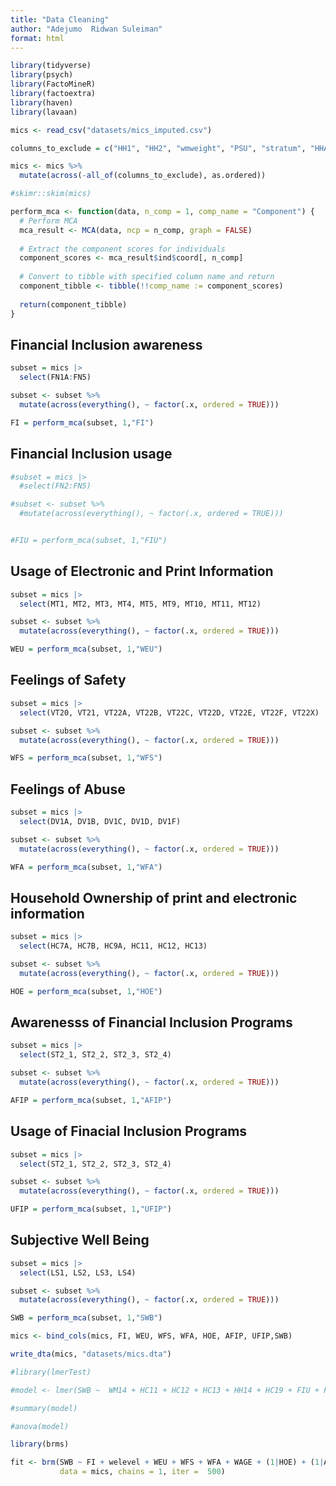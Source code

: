 ```yaml
---
title: "Data Cleaning"
author: "Adejumo  Ridwan Suleiman"
format: html
---
```


```r
library(tidyverse)
library(psych)
library(FactoMineR)
library(factoextra)
library(haven)
library(lavaan)
```

```r
mics <- read_csv("datasets/mics_imputed.csv")
```


```r
columns_to_exclude = c("HH1", "HH2", "wmweight", "PSU", "stratum", "HHAGE","HH48")

mics <- mics %>%
  mutate(across(-all_of(columns_to_exclude), as.ordered))
```

```r
#skimr::skim(mics)
```


```r

perform_mca <- function(data, n_comp = 1, comp_name = "Component") {
  # Perform MCA
  mca_result <- MCA(data, ncp = n_comp, graph = FALSE)
  
  # Extract the component scores for individuals
  component_scores <- mca_result$ind$coord[, n_comp]
  
  # Convert to tibble with specified column name and return
  component_tibble <- tibble(!!comp_name := component_scores)
  
  return(component_tibble)
}


```


## Financial Inclusion awareness

```r
subset = mics |> 
  select(FN1A:FN5)

subset <- subset %>%
  mutate(across(everything(), ~ factor(.x, ordered = TRUE)))

FI = perform_mca(subset, 1,"FI")
```

## Financial Inclusion usage

```r
#subset = mics |> 
  #select(FN2:FN5)

#subset <- subset %>%
  #mutate(across(everything(), ~ factor(.x, ordered = TRUE)))


#FIU = perform_mca(subset, 1,"FIU")
```

## Usage of Electronic and Print Information

```r
subset = mics |> 
  select(MT1, MT2, MT3, MT4, MT5, MT9, MT10, MT11, MT12)

subset <- subset %>%
  mutate(across(everything(), ~ factor(.x, ordered = TRUE)))

WEU = perform_mca(subset, 1,"WEU")
```

## Feelings of Safety
```r
subset = mics |> 
  select(VT20, VT21, VT22A, VT22B, VT22C, VT22D, VT22E, VT22F, VT22X)

subset <- subset %>%
  mutate(across(everything(), ~ factor(.x, ordered = TRUE)))

WFS = perform_mca(subset, 1,"WFS")
```

## Feelings of Abuse

```r
subset = mics |> 
  select(DV1A, DV1B, DV1C, DV1D, DV1F)

subset <- subset %>%
  mutate(across(everything(), ~ factor(.x, ordered = TRUE)))

WFA = perform_mca(subset, 1,"WFA")
```

## Household Ownership of print and electronic information 

```r
subset = mics |> 
  select(HC7A, HC7B, HC9A, HC11, HC12, HC13)

subset <- subset %>%
  mutate(across(everything(), ~ factor(.x, ordered = TRUE)))

HOE = perform_mca(subset, 1,"HOE")
```

## Awarenesss of Financial Inclusion Programs

```r
subset = mics |> 
  select(ST2_1, ST2_2, ST2_3, ST2_4)

subset <- subset %>%
  mutate(across(everything(), ~ factor(.x, ordered = TRUE)))

AFIP = perform_mca(subset, 1,"AFIP")
```

## Usage of Finacial Inclusion Programs

```r
subset = mics |> 
  select(ST2_1, ST2_2, ST2_3, ST2_4)

subset <- subset %>%
  mutate(across(everything(), ~ factor(.x, ordered = TRUE)))

UFIP = perform_mca(subset, 1,"UFIP")
```

## Subjective Well Being

```r
subset = mics |> 
  select(LS1, LS2, LS3, LS4)

subset <- subset %>%
  mutate(across(everything(), ~ factor(.x, ordered = TRUE)))

SWB = perform_mca(subset, 1,"SWB")
```


```r
mics <- bind_cols(mics, FI, WEU, WFS, WFA, HOE, AFIP, UFIP,SWB)
```

```r
write_dta(mics, "datasets/mics.dta")
```

```r

#library(lmerTest)

#model <- lmer(SWB ~  WM14 + HC11 + HC12 + HC13 + HH14 + HC19 + FIU + FIA +  WFA + WEU + welevel + WAGE + (helevel| HH2), data = mics)

#summary(model)

#anova(model)

```


```r
library(brms)

fit <- brm(SWB ~ FI + welevel + WEU + WFS + WFA + WAGE + (1|HOE) + (1|AFIP) + (1|UFIP) +(1|zone) + + (1|zone) + (1|HHSEX) + (1|helevel) + (1|insurance), 
           data = mics, chains = 1, iter =  500)
```






